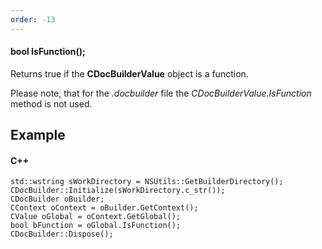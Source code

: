 ```yaml
---
order: -13
---
```

#### bool IsFunction();

Returns true if the **CDocBuilderValue** object is a function.

Please note, that for the *.docbuilder* file the *CDocBuilderValue.IsFunction* method is not used.

## Example

#### C++

```
std::wstring sWorkDirectory = NSUtils::GetBuilderDirectory();
CDocBuilder::Initialize(sWorkDirectory.c_str());
CDocBuilder oBuilder;
CContext oContext = oBuilder.GetContext();
CValue oGlobal = oContext.GetGlobal();
bool bFunction = oGlobal.IsFunction();
CDocBuilder::Dispose();
```
